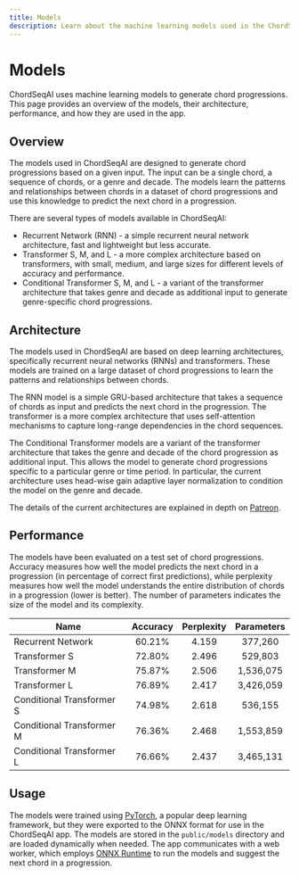```yaml
---
title: Models
description: Learn about the machine learning models used in the ChordSeqAI project.
---
```


# Models

ChordSeqAI uses machine learning models to generate chord progressions. This page provides an overview of the models, their architecture, performance, and how they are used in the app.

## Overview

The models used in ChordSeqAI are designed to generate chord progressions based on a given input. The input can be a single chord, a sequence of chords, or a genre and decade. The models learn the patterns and relationships between chords in a dataset of chord progressions and use this knowledge to predict the next chord in a progression.

There are several types of models available in ChordSeqAI:
- Recurrent Network (RNN) - a simple recurrent neural network architecture, fast and lightweight but less accurate.
- Transformer S, M, and L - a more complex architecture based on transformers, with small, medium, and large sizes for different levels of accuracy and performance. 
- Conditional Transformer S, M, and L - a variant of the transformer architecture that takes genre and decade as additional input to generate genre-specific chord progressions.

## Architecture

The models used in ChordSeqAI are based on deep learning architectures, specifically recurrent neural networks (RNNs) and transformers. These models are trained on a large dataset of chord progressions to learn the patterns and relationships between chords.

The RNN model is a simple GRU-based architecture that takes a sequence of chords as input and predicts the next chord in the progression. The transformer is a more complex architecture that uses self-attention mechanisms to capture long-range dependencies in the chord sequences.

The Conditional Transformer models are a variant of the transformer architecture that takes the genre and decade of the chord progression as additional input. This allows the model to generate chord progressions specific to a particular genre or time period. In particular, the current architecture uses head-wise gain adaptive layer normalization to condition the model on the genre and decade.

The details of the current architectures are explained in depth on [Patreon](https://www.patreon.com/posts/deep-dive-into-108430667).

## Performance

The models have been evaluated on a test set of chord progressions. Accuracy measures how well the model predicts the next chord in a progression (in percentage of correct first predictions), while perplexity measures how well the model understands the entire distribution of chords in a progression (lower is better). The number of parameters indicates the size of the model and its complexity.


| Name                      | Accuracy | Perplexity | Parameters |
|---------------------------|:--------:|:----------:|:----------:|
| Recurrent Network         | 60.21%   | 4.159      | 377,260    |
| Transformer S             | 72.80%   | 2.496      | 529,803    |
| Transformer M             | 75.87%   | 2.506      | 1,536,075  |
| Transformer L             | 76.89%   | 2.417      | 3,426,059  |
| Conditional Transformer S | 74.98%   | 2.618      | 536,155    |
| Conditional Transformer M | 76.36%   | 2.468      | 1,553,859  |
| Conditional Transformer L | 76.66%   | 2.437      | 3,465,131  |

## Usage

The models were trained using [PyTorch](https://pytorch.org/), a popular deep learning framework, but they were exported to the ONNX format for use in the ChordSeqAI app. The models are stored in the `public/models` directory and are loaded dynamically when needed. The app communicates with a web worker, which employs [ONNX Runtime](https://onnxruntime.ai/) to run the models and suggest the next chord in a progression.